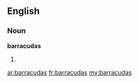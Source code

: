 ==English==

===Noun===
'''barracudas'''

# {{plural of|barracuda}}

[[ar:barracudas]]
[[fr:barracudas]]
[[my:barracudas]]